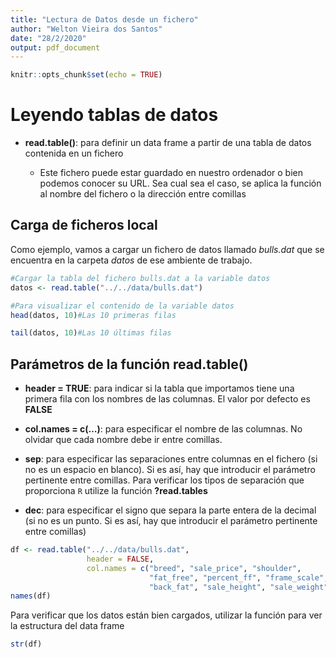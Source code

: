 ```yaml
---
title: "Lectura de Datos desde un fichero"
author: "Welton Vieira dos Santos"
date: "28/2/2020"
output: pdf_document
---
```


```r
knitr::opts_chunk$set(echo = TRUE)
```

# Leyendo tablas de datos

* **read.table()**: para definir un data frame a partir de una tabla de datos contenida en un fichero

  * Este fichero puede estar guardado en nuestro ordenador o bien podemos conocer su URL. Sea cual sea el caso, se aplica la función al nombre del fichero o la dirección entre comillas
  
## Carga de ficheros local

Como ejemplo, vamos a cargar un fichero de datos llamado _bulls.dat_ que se encuentra en la carpeta _datos_ de ese ambiente de trabajo.

```r
#Cargar la tabla del fichero bulls.dat a la variable datos
datos <- read.table("../../data/bulls.dat")

#Para visualizar el contenido de la variable datos
head(datos, 10)#Las 10 primeras filas

tail(datos, 10)#Las 10 últimas filas


```
## Parámetros de la función read.table()

* **header = TRUE**: para indicar si la tabla que importamos tiene una primera fila con los nombres de las columnas. El valor por defecto es **FALSE**

* **col.names = c(...)**: para especificar el nombre de las columnas. No olvidar que cada nombre debe ir entre comillas.

* **sep**: para especificar las separaciones entre columnas en el fichero (si no es un espacio en blanco). Si es así, hay que introducir el parámetro pertinente entre comillas. Para verificar los tipos de separación que proporciona `R` utilize la función **?read.tables**

* **dec**: para especificar el signo que separa la parte entera de la decimal (si no es un punto. Si es así, hay que introducir el parámetro pertinente entre comillas)


```r
df <- read.table("../../data/bulls.dat", 
                 header = FALSE,
                 col.names = c("breed", "sale_price", "shoulder", 
                               "fat_free", "percent_ff", "frame_scale",
                               "back_fat", "sale_height", "sale_weight"))
names(df)
```

Para verificar que los datos están bien cargados, utilizar la función para ver la estructura del data frame
```r
str(df)
```



